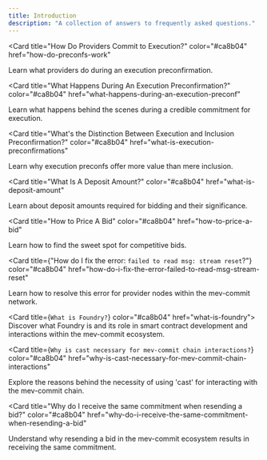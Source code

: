 ```yaml
---
title: Introduction
description: "A collection of answers to frequently asked questions."
---
```


<Card
  title="How Do Providers Commit to Execution?"
  color="#ca8b04"
  href="how-do-preconfs-work"
>
Learn what providers do during an execution preconfirmation.
</Card>

<Card
  title="What Happens During An Execution Preconfirmation?"
  color="#ca8b04"
  href="what-happens-during-an-execution-preconf"
>
Learn what happens behind the scenes during a credible commitment for execution.
</Card>

<Card
  title="What's the Distinction Between Execution and Inclusion Preconfirmation?"
  color="#ca8b04"
  href="what-is-execution-preconfirmations"
>
Learn why execution preconfs offer more value than mere inclusion.
</Card>

<Card
  title="What Is A Deposit Amount?"
  color="#ca8b04"
  href="what-is-deposit-amount"
>
  Learn about deposit amounts required for bidding and their significance.
</Card>

<Card
  title="How to Price A Bid"
  color="#ca8b04"
  href="how-to-price-a-bid"
>
  Learn how to find the sweet spot for competitive bids.
</Card>

<Card
  title={"How do I fix the error: `failed to read msg: stream reset`?"}
  color="#ca8b04"
  href="how-do-i-fix-the-error-failed-to-read-msg-stream-reset"
>
  Learn how to resolve this error for provider nodes within the mev-commit
  network.
</Card>

<Card title={`What is Foundry?`} color="#ca8b04" href="what-is-foundry">
  Discover what Foundry is and its role in smart contract development and
  interactions within the mev-commit ecosystem.
</Card>

<Card
  title={`Why is cast necessary for mev-commit chain interactions?`}
  color="#ca8b04"
  href="why-is-cast-necessary-for-mev-commit-chain-interactions"
>
  Explore the reasons behind the necessity of using 'cast' for interacting with
  the mev-commit chain.
</Card>

<Card
  title="Why do I receive the same commitment when resending a bid?"
  color="#ca8b04"
  href="why-do-i-receive-the-same-commitment-when-resending-a-bid"
>
  Understand why resending a bid in the mev-commit ecosystem results in
  receiving the same commitment.
</Card>
